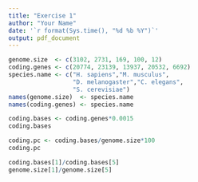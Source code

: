 ```yaml
---
title: "Exercise 1"
author: "Your Name"
date: '`r format(Sys.time(), "%d %b %Y")`'
output: pdf_document
---
```



```r
genome.size  <- c(3102, 2731, 169, 100, 12)
coding.genes <- c(20774, 23139, 13937, 20532, 6692)
species.name <- c("H. sapiens","M. musculus",
                  "D. melanogaster","C. elegans",
                  "S. cerevisiae")
names(genome.size)  <- species.name
names(coding.genes) <- species.name
```


```r
coding.bases <- coding.genes*0.0015
coding.bases
```

```r
coding.pc <- coding.bases/genome.size*100
coding.pc
```


```r
coding.bases[1]/coding.bases[5]
genome.size[1]/genome.size[5]
```


